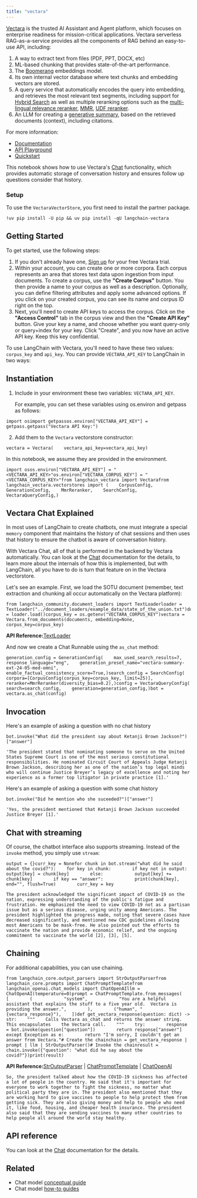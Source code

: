 ```yaml
---
title: "vectara"
---
```


[Vectara](https://vectara.com/) is the trusted AI Assistant and Agent platform, which focuses on enterprise readiness for mission-critical applications. Vectara serverless RAG-as-a-service provides all the components of RAG behind an easy-to-use API, including:

1. A way to extract text from files (PDF, PPT, DOCX, etc)
2. ML-based chunking that provides state-of-the-art performance.
3. The [Boomerang](https://vectara.com/how-boomerang-takes-retrieval-augmented-generation-to-the-next-level-via-grounded-generation/) embeddings model.
4. Its own internal vector database where text chunks and embedding vectors are stored.
5. A query service that automatically encodes the query into embedding, and retrieves the most relevant text segments, including support for [Hybrid Search](https://docs.vectara.com/oss/api-reference/search-apis/lexical-matching) as well as multiple reranking options such as the [multi-lingual relevance reranker](https://www.vectara.com/blog/deep-dive-into-vectara-multilingual-reranker-v1-state-of-the-art-reranker-across-100-languages), [MMR](https://vectara.com/get-diverse-results-and-comprehensive-summaries-with-vectaras-mmr-reranker/), [UDF reranker](https://www.vectara.com/blog/rag-with-user-defined-functions-based-reranking).
6. An LLM for creating a [generative summary](https://docs.vectara.com/oss/learn/grounded-generation/grounded-generation-overview), based on the retrieved documents (context), including citations.

For more information:

* [Documentation](https://docs.vectara.com/oss/)
* [API Playground](https://docs.vectara.com/oss/rest-api/)
* [Quickstart](https://docs.vectara.com/oss/quickstart)

This notebook shows how to use Vectara's [Chat](https://docs.vectara.com/oss/api-reference/chat-apis/chat-apis-overview) functionality, which provides automatic storage of conversation history and ensures follow up questions consider that history.

### Setup

To use the `VectaraVectorStore`, you first need to install the partner package.

```
!uv pip install -U pip && uv pip install -qU langchain-vectara
```

## Getting Started

To get started, use the following steps:

1. If you don't already have one, [Sign up](https://www.vectara.com/integrations/langchain) for your free Vectara trial.
2. Within your account, you can create one or more corpora. Each corpus represents an area that stores text data upon ingestion from input documents. To create a corpus, use the **"Create Corpus"** button. You then provide a name to your corpus as well as a description. Optionally, you can define filtering attributes and apply some advanced options. If you click on your created corpus, you can see its name and corpus ID right on the top.
3. Next, you'll need to create API keys to access the corpus. Click on the **"Access Control"** tab in the corpus view and then the **"Create API Key"** button. Give your key a name, and choose whether you want query-only or query+index for your key. Click "Create", and you now have an active API key. Keep this key confidential.

To use LangChain with Vectara, you'll need to have these two values: `corpus_key` and `api_key`. You can provide `VECTARA_API_KEY` to LangChain in two ways:

## Instantiation

1. Include in your environment these two variables: `VECTARA_API_KEY`.

   For example, you can set these variables using os.environ and getpass as follows:

```
import osimport getpassos.environ["VECTARA_API_KEY"] = getpass.getpass("Vectara API Key:")
```

2. Add them to the `Vectara` vectorstore constructor:

```
vectara = Vectara(    vectara_api_key=vectara_api_key)
```

In this notebook, we assume they are provided in the environment.

```
import osos.environ["VECTARA_API_KEY"] = "<VECTARA_API_KEY>"os.environ["VECTARA_CORPUS_KEY"] = "<VECTARA_CORPUS_KEY>"from langchain_vectara import Vectarafrom langchain_vectara.vectorstores import (    CorpusConfig,    GenerationConfig,    MmrReranker,    SearchConfig,    VectaraQueryConfig,)
```

## Vectara Chat Explained

In most uses of LangChain to create chatbots, one must integrate a special `memory` component that maintains the history of chat sessions and then uses that history to ensure the chatbot is aware of conversation history.

With Vectara Chat, all of that is performed in the backend by Vectara automatically. You can look at the [Chat](https://docs.vectara.com/oss/api-reference/chat-apis/chat-apis-overview) documentation for the details, to learn more about the internals of how this is implemented, but with LangChain, all you have to do is turn that feature on in the Vectara vectorstore.

Let's see an example. First, we load the SOTU document (remember, text extraction and chunking all occur automatically on the Vectara platform):

```
from langchain_community.document_loaders import TextLoaderloader = TextLoader("../document_loaders/example_data/state_of_the_union.txt")documents = loader.load()corpus_key = os.getenv("VECTARA_CORPUS_KEY")vectara = Vectara.from_documents(documents, embedding=None, corpus_key=corpus_key)
```

**API Reference:**[TextLoader](https://python.langchain.com/api_reference/community/document_loaders/langchain_community.document_loaders.text.TextLoader.html)

And now we create a Chat Runnable using the `as_chat` method:

```
generation_config = GenerationConfig(    max_used_search_results=7,    response_language="eng",    generation_preset_name="vectara-summary-ext-24-05-med-omni",    enable_factual_consistency_score=True,)search_config = SearchConfig(    corpora=[CorpusConfig(corpus_key=corpus_key, limit=25)],    reranker=MmrReranker(diversity_bias=0.2),)config = VectaraQueryConfig(    search=search_config,    generation=generation_config,)bot = vectara.as_chat(config)
```

## Invocation

Here's an example of asking a question with no chat history

```
bot.invoke("What did the president say about Ketanji Brown Jackson?")["answer"]
```

```
'The president stated that nominating someone to serve on the United States Supreme Court is one of the most serious constitutional responsibilities. He nominated Circuit Court of Appeals Judge Ketanji Brown Jackson, describing her as one of the nation’s top legal minds who will continue Justice Breyer’s legacy of excellence and noting her experience as a former top litigator in private practice [1].'
```

Here's an example of asking a question with some chat history

```
bot.invoke("Did he mention who she suceeded?")["answer"]
```

```
'Yes, the president mentioned that Ketanji Brown Jackson succeeded Justice Breyer [1].'
```

## Chat with streaming

Of course, the chatbot interface also supports streaming. Instead of the `invoke` method, you simply use `stream`:

```
output = {}curr_key = Nonefor chunk in bot.stream("what did he said about the covid?"):    for key in chunk:        if key not in output:            output[key] = chunk[key]        else:            output[key] += chunk[key]        if key == "answer":            print(chunk[key], end="", flush=True)        curr_key = key
```

```
The president acknowledged the significant impact of COVID-19 on the nation, expressing understanding of the public's fatigue and frustration. He emphasized the need to view COVID-19 not as a partisan issue but as a serious disease, urging unity among Americans. The president highlighted the progress made, noting that severe cases have decreased significantly, and mentioned new CDC guidelines allowing most Americans to be mask-free. He also pointed out the efforts to vaccinate the nation and provide economic relief, and the ongoing commitment to vaccinate the world [2], [3], [5].
```

## Chaining

For additional capabilities, you can use chaining.

```
from langchain_core.output_parsers import StrOutputParserfrom langchain_core.prompts import ChatPromptTemplatefrom langchain_openai.chat_models import ChatOpenAIllm = ChatOpenAI(temperature=0)prompt = ChatPromptTemplate.from_messages(    [        (            "system",            "You are a helpful assistant that explains the stuff to a five year old.  Vectara is providing the answer.",        ),        ("human", "{vectara_response}"),    ])def get_vectara_response(question: dict) -> str:    """    Calls Vectara as_chat and returns the answer string.  This encapsulates    the Vectara call.    """    try:        response = bot.invoke(question["question"])        return response["answer"]    except Exception as e:        return "I'm sorry, I couldn't get an answer from Vectara."# Create the chainchain = get_vectara_response | prompt | llm | StrOutputParser()# Invoke the chainresult = chain.invoke({"question": "what did he say about the covid?"})print(result)
```

**API Reference:**[StrOutputParser](https://python.langchain.com/api_reference/core/output_parsers/langchain_core.output_parsers.string.StrOutputParser.html) | [ChatPromptTemplate](https://python.langchain.com/api_reference/core/prompts/langchain_core.prompts.chat.ChatPromptTemplate.html) | [ChatOpenAI](https://python.langchain.com/api_reference/openai/chat_models/langchain_openai.chat_models.base.ChatOpenAI.html)

```
So, the president talked about how the COVID-19 sickness has affected a lot of people in the country. He said that it's important for everyone to work together to fight the sickness, no matter what political party they are in. The president also mentioned that they are working hard to give vaccines to people to help protect them from getting sick. They are also giving money and help to people who need it, like food, housing, and cheaper health insurance. The president also said that they are sending vaccines to many other countries to help people all around the world stay healthy.
```

## API reference

You can look at the [Chat](https://docs.vectara.com/oss/api-reference/chat-apis/chat-apis-overview) documentation for the details.

## Related

* Chat model [conceptual guide](/src/oss/concepts/chat_models)
* Chat model [how-to guides](/src/oss/how_to/#chat-models)
